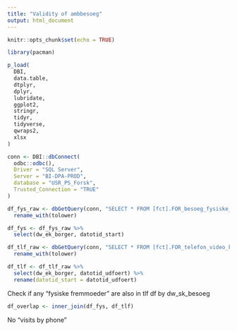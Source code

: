 ```yaml
---
title: "Validity of ambbesoeg"
output: html_document
---
```


```r
knitr::opts_chunk$set(echo = TRUE)

library(pacman)

p_load(
  DBI,
  data.table,
  dtplyr, 
  dplyr,
  lubridate,
  ggplot2,
  stringr,
  tidyr,
  tidyverse,
  qwraps2,
  xlsx
)

```



```r
conn <- DBI::dbConnect(
  odbc::odbc(),
  Driver = "SQL Server",
  Server = "BI-DPA-PROD",
  database = "USR_PS_Forsk",
  Trusted_Connection = "TRUE"
)

df_fys_raw <- dbGetQuery(conn, "SELECT * FROM [fct].FOR_besoeg_fysiske_fremmoeder") %>% 
  rename_with(tolower)

df_fys <- df_fys_raw %>% 
  select(dw_ek_borger, datotid_start)

df_tlf_raw <- dbGetQuery(conn, "SELECT * FROM [fct].FOR_telefon_video_konsultationer_psyk_somatik_LPR2") %>% 
  rename_with(tolower)

df_tlf <- df_tlf_raw %>%
  select(dw_ek_borger, datotid_udfoert) %>% 
  rename(datotid_start = datotid_udfoert)

```


Check if any "fysiske fremmoeder" are also in tlf df by dw_sk_besoeg

```r
df_overlap <- inner_join(df_fys, df_tlf)
```

No "visits by phone" 